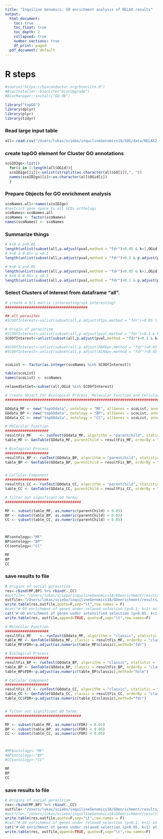 ```yaml
---
title: "Inquiline Genomics: GO enrichment analysis of RELAX results"
output:
  html_document:
    toc: true
    toc_float: true
    toc_depth: 2
    collapsed: true
    number_sections: true
    df_print: paged
  pdf_document: default
---
```

<STYLE TYPE="text/css">
<!--
  td{
    font-family: Arial; 
    font-size: 8pt;
    padding:0px;
    cellpadding="0";
    cellspacing="0"
  }
  th {
    font-family: Arial; 
    font-size: 8pt;
    height: 20px;
    font-weight: bold;
    text-align: right;
    background-color: #ccccff;
  }
  table { 
    border-spacing: 0px;
    border-collapse: collapse;
  }
--->
</STYLE>





# R steps
```r
#source("https://bioconductor.org/biocLite.R")
#BiocInstaller::biocLite("biocUpgrade")
#BiocManager::install("GO.db")

library("topGO")
library(dplyr)
library(plyr)
library(tidyr)
```

### Read large input table
```r
all<-read.csv("/Users/lukas/sciebo/inquilineGenomics18/SOS/data/RELAX2.tsv",sep="\t")
```

### create topGO element for Cluster GO annotations
```r

scoID2go<-list()
  for(i in 1:length(all$OGid)){
  scoID2go[[i]]<-unlist(strsplit(as.character(all$GO[i]),", "))
  names(scoID2go)[i]<-as.character(all$OGid[i])
  }

```

### Prepare Objects for GO enrichment analysis
```r

scoNames.all<-names(scoID2go)
#restrict gene space to all SCOs orthologs
scoNames<-scoNames.all
scoNames <- factor(scoNames)
names(scoNames) <- scoNames

```



### Summarize things
```r
# k<0 & p<0.05
length(unlist(subset(all,p.adjust(pval,method = "fdr")<0.05 & k<1,OGid)))
# k<0 & 0.05< p <0.1
length(unlist(subset(all,p.adjust(pval,method = "fdr")<0.1 & p.adjust(pval,method = "fdr")>0.05 & k<1,OGid)))

# k<0 & p<0.05
length(unlist(subset(all,p.adjust(pval,method = "fdr")<0.05 & k>1,OGid)))
# k<0 & 0.05< p <0.1
length(unlist(subset(all,p.adjust(pval,method = "fdr")<0.1 & p.adjust(pval,method = "fdr")>0.05 & k>1,OGid)))

```


### Select Clusters of Interest from dataframe "all".
```r
# create a 0/1 matrix (interesting/not interesting)
######################################

## all parasites
#SCOOfInterest<-unlist(subset(all,p.adjust(P1pv,method = "fdr")<0.05 | p.adjust(AINSpv,method = "fdr")<0.05 | p.adjust(PARGpv,method = "fdr")<0.05 | p.adjust(ACHApv,method = "fdr")<0.05,OGid))

# Origin of parasitism
#SCOOfInterest<-unlist(subset(all,p.adjust(pval,method = "fdr")<0.1 & k<1,OGid))
SCOOfInterest<-unlist(subset(all,p.adjust(pval,method = "fdr")<0.1 & k>1,OGid))

#SCOOfInterest<-unlist(subset(all,p.adjust(PARGpv,method = "fdr")<0.05 ,OGid))
#SCOOfInterest<-unlist(subset(all,p.adjust(ACHApv,method = "fdr")<0.05 ,OGid))


scoList <- factor(as.integer(scoNames %in% SCOOfInterest))

table(scoList)
names(scoList) <- scoNames

relaxedSelSet<-subset(all,OGid %in% SCOOfInterest)

```


```r
# create object for Biological Process, Molecular Function and Cellular component:
##################################################################################

GOdata_MF <- new("topGOdata", ontology = "MF", allGenes = scoList, annot = annFUN.gene2GO, gene2GO = scoID2go)
GOdata_BP <- new("topGOdata", ontology = "BP", allGenes = scoList, annot = annFUN.gene2GO, gene2GO = scoID2go)
GOdata_CC <- new("topGOdata", ontology = "CC", allGenes = scoList, annot = annFUN.gene2GO, gene2GO = scoID2go)
```


```r
# Molecular Function
####################
resultFis_MF 	<- runTest(GOdata_MF, algorithm = "parentchild", statistic = "fisher")
table_MF <- GenTable(GOdata_MF, parentChild = resultFis_MF, orderBy = "parentChild", ranksOf = "parentChild", topNodes = 200)

# Biological Process
####################
resultFis_BP <- runTest(GOdata_BP, algorithm = "parentchild", statistic = "fisher")
table_BP <- GenTable(GOdata_BP, parentChild = resultFis_BP, orderBy = "parentChild", ranksOf = "parentChild", topNodes = 200)


# Cellular Component
####################
resultFis_CC <- runTest(GOdata_CC, algorithm = "parentchild", statistic = "fisher")
table_CC <- GenTable(GOdata_CC, parentChild = resultFis_CC, orderBy = "parentChild", ranksOf = "parentChild", topNodes = 200)

# filter out significant GO terms:
###################################

MF <- subset(table_MF, as.numeric(parentChild) < 0.05)
BP <- subset(table_BP, as.numeric(parentChild) < 0.05)
CC <- subset(table_CC, as.numeric(parentChild) < 0.05)



MF$ontology<-"MF"
BP$ontology<-"BP"
CC$ontology<-"CC"

MF
BP
CC
```


### save results to file
```r
# Origins of social parasitism
res<-rbind(MF,BP) %>% rbind(.,CC)
#outfile<-"/Users/lukas/sciebo/inquilineGenomics18/GOenrichment/results/GOenrichment.RELAX2.parasiteOrigins.relaxedSelection.revision.tsv"
outfile<-"/Users/lukas/sciebo/inquilineGenomics18/GOenrichment/results/GOenrichment.RELAX2.parasiteOrigins.intensifiedSelection.revision.tsv"
write.table(res,outfile,quote=F,sep="\t",row.names = F)
#cat("# GO enrichment of genes under relaxed selection (p<0.1, k<1) at any social parasite branch (at FDR<0.1), compared to Ahey, Aech, A1 and A2. \n",file=outfile)
cat("# GO enrichment of genes under intensified selection (p<0.05, k<1) at any social parasite branch (at FDR<0.1), compared to all other branches. \n",file=outfile)
write.table(res, outfile,append=TRUE, quote=F,sep="\t",row.names=F)


```

```r

# Molecular Function
####################
resultFis_MF 	<- runTest(GOdata_MF, algorithm = "classic", statistic = "fisher")
table_MF <- GenTable(GOdata_MF, classic = resultFis_MF, orderBy = "classic", ranksOf = "classic", topNodes = length(usedGO(object = GOdata_MF)))
table_MF$FDR<-p.adjust(as.numeric(table_MF$classic),method="fdr")

# Biological Process
####################
resultFis_BP <- runTest(GOdata_BP, algorithm = "classic", statistic = "fisher")
table_BP <- GenTable(GOdata_BP, classic = resultFis_BP, orderBy = "classic", ranksOf = "classic", topNodes = length(usedGO(object = GOdata_BP)))
table_BP$FDR<-p.adjust(as.numeric(table_BP$classic),method="holm")

# Cellular Component
####################
resultFis_CC <- runTest(GOdata_CC, algorithm = "classic", statistic = "fisher")
table_CC <- GenTable(GOdata_CC, classic = resultFis_CC, orderBy = "classic", ranksOf = "classic", topNodes = length(usedGO(object = GOdata_CC)))
table_CC$FDR<-p.adjust(as.numeric(table_CC$classic),method="fdr")


# filter out significant GO terms:
###################################

MF <- subset(table_MF, as.numeric(FDR) < 0.05)
BP <- subset(table_BP, as.numeric(FDR) < 0.05)
CC <- subset(table_CC, as.numeric(FDR) < 0.05)



#MF$ontology<-"MF"
#BP$ontology<-"BP"
#CC$ontology<-"CC"

MF
BP
CC
```



### save results to file
```r
# Origins of social parasitism
res<-rbind(MF,BP) %>% rbind(.,CC)
outfile<-"/Users/lukas/sciebo/inquilineGenomics18/GOenrichment/results/GOenrichment.RELAX2.parasiteOrigins.relaxedSelection.revision.FDR.tsv"
#outfile<-"/Users/lukas/sciebo/inquilineGenomics18/GOenrichment/results/GOenrichment.RELAX2.parasiteOrigins.intensifiedSelection.revision.FDR.tsv"
write.table(res,outfile,quote=F,sep="\t",row.names = F)
#cat("# GO enrichment of genes under relaxed selection (p<0.1, k<1) at any social parasite branch (at FDR<0.1), compared to Ahey, Aech, A1 and A2. \n",file=outfile)
cat("# GO enrichment of genes under relaxed selection (p<0.05, k<1) at any social parasite branch (at FDR<0.1), compared to all other branches. \n",file=outfile)
write.table(res, outfile,append=TRUE, quote=F,sep="\t",row.names=F)


```


